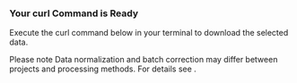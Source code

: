 
### Your curl Command is Ready

Execute the curl command below in your terminal to download the selected data.

<TagWarning>Please note</TagWarning> Data normalization and batch correction may
differ between projects and processing methods. For details see <Link
  label="Matrix Normalization
and Batch Correction"
  url="https://data.humancellatlas.org/guides/consumer-vignettes/matrices#matrix-normalization-and-batch-correction"
/>
.
